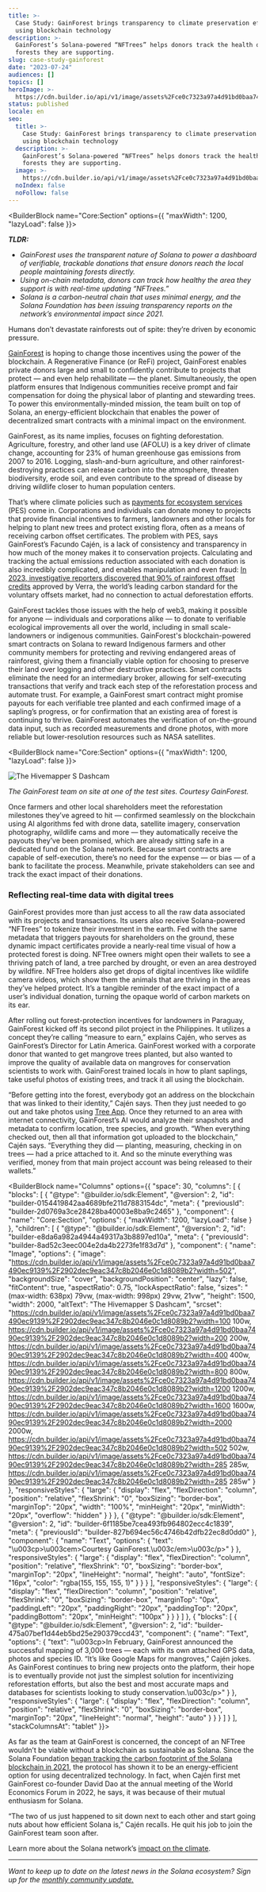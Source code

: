 ```yaml
---
title: >-
  Case Study: GainForest brings transparency to climate preservation efforts
  using blockchain technology
description: >-
  GainForest’s Solana-powered “NFTrees” helps donors track the health of the
  forests they are supporting.
slug: case-study-gainforest
date: "2023-07-24"
audiences: []
topics: []
heroImage: >-
  https://cdn.builder.io/api/v1/image/assets%2Fce0c7323a97a4d91bd0baa7490ec9139%2Fa0710ff64e4845059091faccf687c4f2
status: published
locale: en
seo:
  title: >-
    Case Study: GainForest brings transparency to climate preservation efforts
    using blockchain technology
  description: >-
    GainForest’s Solana-powered “NFTrees” helps donors track the health of the
    forests they are supporting.
  image: >-
    https://cdn.builder.io/api/v1/image/assets%2Fce0c7323a97a4d91bd0baa7490ec9139%2Fa0710ff64e4845059091faccf687c4f2
  noIndex: false
  noFollow: false
---
```


<BuilderBlock name="Core:Section" options={{
  "maxWidth": 1200,
  "lazyLoad": false
}}>

</BuilderBlock>

**_TLDR:_**

- _GainForest uses the transparent nature of Solana to power a dashboard of verifiable, trackable donations that ensure donors reach the local people maintaining forests directly._
- _Using on-chain metadata, donors can track how healthy the area they support is with real-time updating “NFTrees.”_
- _Solana is a carbon-neutral chain that uses minimal energy, and the Solana Foundation has been issuing transparency reports on the network’s environmental impact since 2021._

Humans don’t devastate rainforests out of spite: they’re driven by economic pressure.

[GainForest](https://www.gainforest.app/) is hoping to change those incentives using the power of the blockchain. A Regenerative Finance (or ReFi) project, GainForest enables private donors large and small to confidently contribute to projects that protect — and even help rehabilitate — the planet. Simultaneously, the open platform ensures that Indigenous communities receive prompt and fair compensation for doing the physical labor of planting and stewarding trees. To power this environmentally-minded mission, the team built on top of Solana, an energy-efficient blockchain that enables the power of decentralized smart contracts with a minimal impact on the environment.

GainForest, as its name implies, focuses on fighting deforestation. Agriculture, forestry, and other land use (AFOLU) is a key driver of climate change, accounting for 23% of human greenhouse gas emissions from 2007 to 2016. Logging, slash-and-burn agriculture, and other rainforest-destroying practices can release carbon into the atmosphere, threaten biodiversity, erode soil, and even contribute to the spread of disease by driving wildlife closer to human population centers.

That’s where climate policies such as [payments for ecosystem services](https://www.nature.com/articles/s41893-018-0033-0) (PES) come in. Corporations and individuals can donate money to projects that provide financial incentives to farmers, landowners and other locals for helping to plant new trees and protect existing flora, often as a means of receiving carbon offset certificates. The problem with PES, says GainForest’s Facundo Cajén, is a lack of consistency and transparency in how much of the money makes it to conservation projects. Calculating and tracking the actual emissions reduction associated with each donation is also incredibly complicated, and enables manipulation and even fraud: [In 2023, investigative reporters discovered that 90% of rainforest offset credits](https://www.theguardian.com/environment/2023/jan/18/revealed-forest-carbon-offsets-biggest-provider-worthless-verra-aoe) approved by Verra, the world’s leading carbon standard for the voluntary offsets market, had no connection to actual deforestation efforts.

GainForest tackles those issues with the help of web3, making it possible for anyone — individuals and corporations alike — to donate to verifiable ecological improvements all over the world, including in small scale-landowners or indigenous communities. GainForest's blockchain-powered smart contracts on Solana to reward Indigenous farmers and other community members for protecting and reviving endangered areas of rainforest, giving them a financially viable option for choosing to preserve their land over logging and other destructive practices. Smart contracts eliminate the need for an intermediary broker, allowing for self-executing transactions that verify and track each step of the reforestation process and automate trust. For example, a GainForest smart contract might promise payouts for each verifiable tree planted and each confirmed image of a sapling’s progress, or for confirmation that an existing area of forest is continuing to thrive. GainForest automates the verification of on-the-ground data input, such as recorded measurements and drone photos, with more reliable but lower-resolution resources such as NASA satellites.

<BuilderBlock name="Core:Section" options={{
  "maxWidth": 1200,
  "lazyLoad": false
}}>

</BuilderBlock>

![The Hivemapper S Dashcam](/case-study-gainforest/image-1.jpg)

_The GainForest team on site at one of the test sites. Courtesy GainForest._

Once farmers and other local shareholders meet the reforestation milestones they’ve agreed to hit — confirmed seamlessly on the blockchain using AI algorithms fed with drone data, satellite imagery, conservation photography, wildlife cams and more — they automatically receive the payouts they’ve been promised, which are already sitting safe in a dedicated fund on the Solana network. Because smart contracts are capable of self-execution, there’s no need for the expense — or bias — of a bank to facilitate the process. Meanwhile, private stakeholders can see and track the exact impact of their donations.

### Reflecting real-time data with digital trees

GainForest provides more than just access to all the raw data associated with its projects and transactions. Its users also receive Solana-powered “NFTrees” to tokenize their investment in the earth. Fed with the same metadata that triggers payouts for shareholders on the ground, these dynamic impact certificates provide a nearly-real time visual of how a protected forest is doing. NFTree owners might open their wallets to see a thriving patch of land, a tree parched by drought, or even an area destroyed by wildfire. NFTree holders also get drops of digital incentives like wildlife camera videos, which show them the animals that are thriving in the areas they’ve helped protect. It’s a tangible reminder of the exact impact of a user’s individual donation, turning the opaque world of carbon markets on its ear.

After rolling out forest-protection incentives for landowners in Paraguay, GainForest kicked off its second pilot project in the Philippines. It utilizes a concept they’re calling “measure to earn,” explains Cajén, who serves as GainForest’s Director for Latin America. GainForest worked with a corporate donor that wanted to get mangrove trees planted, but also wanted to improve the quality of available data on mangroves for conservation scientists to work with. GainForest trained locals in how to plant saplings, take useful photos of existing trees, and track it all using the blockchain.

“Before getting into the forest, everybody got an address on the blockchain that was linked to their identity,” Cajén says. Then they just needed to go out and take photos using [Tree App](https://www.youtube.com/watch?v=AnYfvXGJ4XQ). Once they returned to an area with internet connectivity, GainForest’s AI would analyze their snapshots and metadata to confirm location, tree species, and growth. “When everything checked out, then all that information got uploaded to the blockchain,” Cajén says. “Everything they did — planting, measuring, checking in on trees — had a price attached to it. And so the minute everything was verified, money from that main project account was being released to their wallets.”

<BuilderBlock name="Columns" options={{
  "space": 30,
  "columns": [
    {
      "blocks": [
        {
          "@type": "@builder.io/sdk:Element",
          "@version": 2,
          "id": "builder-0154419842aa4689bfe211d7883154dc",
          "meta": {
            "previousId": "builder-2d0769a3ce28428ba40003e8ba9c2465"
          },
          "component": {
            "name": "Core:Section",
            "options": {
              "maxWidth": 1200,
              "lazyLoad": false
            }
          },
          "children": [
            {
              "@type": "@builder.io/sdk:Element",
              "@version": 2,
              "id": "builder-e8da6a982a4944a49317a3b8897ed10a",
              "meta": {
                "previousId": "builder-8ad52c3eec004e2da4b2273fe1f83d7d"
              },
              "component": {
                "name": "Image",
                "options": {
                  "image": "https://cdn.builder.io/api/v1/image/assets%2Fce0c7323a97a4d91bd0baa7490ec9139%2F2902dec9eac347c8b2046e0c1d8089b2?width=502",
                  "backgroundSize": "cover",
                  "backgroundPosition": "center",
                  "lazy": false,
                  "fitContent": true,
                  "aspectRatio": 0.75,
                  "lockAspectRatio": false,
                  "sizes": "(max-width: 638px) 79vw, (max-width: 998px) 29vw, 21vw",
                  "height": 1500,
                  "width": 2000,
                  "altText": "The Hivemapper S Dashcam",
                  "srcset": "https://cdn.builder.io/api/v1/image/assets%2Fce0c7323a97a4d91bd0baa7490ec9139%2F2902dec9eac347c8b2046e0c1d8089b2?width=100 100w, https://cdn.builder.io/api/v1/image/assets%2Fce0c7323a97a4d91bd0baa7490ec9139%2F2902dec9eac347c8b2046e0c1d8089b2?width=200 200w, https://cdn.builder.io/api/v1/image/assets%2Fce0c7323a97a4d91bd0baa7490ec9139%2F2902dec9eac347c8b2046e0c1d8089b2?width=400 400w, https://cdn.builder.io/api/v1/image/assets%2Fce0c7323a97a4d91bd0baa7490ec9139%2F2902dec9eac347c8b2046e0c1d8089b2?width=800 800w, https://cdn.builder.io/api/v1/image/assets%2Fce0c7323a97a4d91bd0baa7490ec9139%2F2902dec9eac347c8b2046e0c1d8089b2?width=1200 1200w, https://cdn.builder.io/api/v1/image/assets%2Fce0c7323a97a4d91bd0baa7490ec9139%2F2902dec9eac347c8b2046e0c1d8089b2?width=1600 1600w, https://cdn.builder.io/api/v1/image/assets%2Fce0c7323a97a4d91bd0baa7490ec9139%2F2902dec9eac347c8b2046e0c1d8089b2?width=2000 2000w, https://cdn.builder.io/api/v1/image/assets%2Fce0c7323a97a4d91bd0baa7490ec9139%2F2902dec9eac347c8b2046e0c1d8089b2?width=502 502w, https://cdn.builder.io/api/v1/image/assets%2Fce0c7323a97a4d91bd0baa7490ec9139%2F2902dec9eac347c8b2046e0c1d8089b2?width=285 285w, https://cdn.builder.io/api/v1/image/assets%2Fce0c7323a97a4d91bd0baa7490ec9139%2F2902dec9eac347c8b2046e0c1d8089b2?width=285 285w"
                }
              },
              "responsiveStyles": {
                "large": {
                  "display": "flex",
                  "flexDirection": "column",
                  "position": "relative",
                  "flexShrink": "0",
                  "boxSizing": "border-box",
                  "marginTop": "20px",
                  "width": "100%",
                  "minHeight": "20px",
                  "minWidth": "20px",
                  "overflow": "hidden"
                }
              }
            },
            {
              "@type": "@builder.io/sdk:Element",
              "@version": 2,
              "id": "builder-6f1185be7cea493fb964802ecc4c1839",
              "meta": {
                "previousId": "builder-827b694ec56c4746b42dfb22ec8d0dd0"
              },
              "component": {
                "name": "Text",
                "options": {
                  "text": "\u003cp>\u003cem>Courtesy GainForest.\u003c/em>\u003c/p>"
                }
              },
              "responsiveStyles": {
                "large": {
                  "display": "flex",
                  "flexDirection": "column",
                  "position": "relative",
                  "flexShrink": "0",
                  "boxSizing": "border-box",
                  "marginTop": "20px",
                  "lineHeight": "normal",
                  "height": "auto",
                  "fontSize": "16px",
                  "color": "rgba(155, 155, 155, 1)"
                }
              }
            }
          ],
          "responsiveStyles": {
            "large": {
              "display": "flex",
              "flexDirection": "column",
              "position": "relative",
              "flexShrink": "0",
              "boxSizing": "border-box",
              "marginTop": "0px",
              "paddingLeft": "20px",
              "paddingRight": "20px",
              "paddingTop": "20px",
              "paddingBottom": "20px",
              "minHeight": "100px"
            }
          }
        }
      ]
    },
    {
      "blocks": [
        {
          "@type": "@builder.io/sdk:Element",
          "@version": 2,
          "id": "builder-475a07bef1d44eb5bd25e290379ccd43",
          "component": {
            "name": "Text",
            "options": {
              "text": "\u003cp>In February, GainForest announced the successful mapping of 3,000 trees — each with its own attached GPS data, photos and species ID. “It’s like Google Maps for mangroves,” Cajén jokes. As GainForest continues to bring new projects onto the platform, their hope is to eventually provide not just the simplest solution for incentivizing reforestation efforts, but also the best and most accurate maps and databases for scientists looking to study conservation.\u003c/p>"
            }
          },
          "responsiveStyles": {
            "large": {
              "display": "flex",
              "flexDirection": "column",
              "position": "relative",
              "flexShrink": "0",
              "boxSizing": "border-box",
              "marginTop": "20px",
              "lineHeight": "normal",
              "height": "auto"
            }
          }
        }
      ]
    }
  ],
  "stackColumnsAt": "tablet"
}}>

</BuilderBlock>

As far as the team at GainForest is concerned, the concept of an NFTree wouldn’t be viable without a blockchain as sustainable as Solana. Since the Solana Foundation [began tracking the carbon footprint of the Solana blockchain in 2021](https://solanaclimate.com/), the protocol has shown it to be an energy-efficient option for using decentralized technology. In fact, when Cajén first met GainForest co-founder David Dao at the annual meeting of the World Economics Forum in 2022, he says, it was because of their mutual enthusiasm for Solana.

“The two of us just happened to sit down next to each other and start going nuts about how efficient Solana is,” Cajén recalls. He quit his job to join the GainForest team soon after.

Learn more about the Solana network’s [impact on the climate](https://solanaclimate.com/).

---

_Want to keep up to date on the latest news in the Solana ecosystem? Sign up for the_ [_monthly community update._](https://solana.com/newsletter)

<BuilderBlock name="image + caption" options={{}}>

</BuilderBlock>

<BuilderBlock name="image + caption" options={{}}>

</BuilderBlock>

